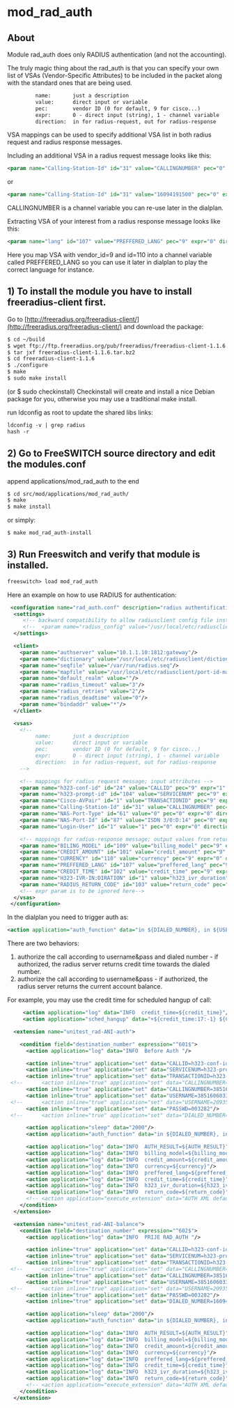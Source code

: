 
# mod_rad_auth 

 

## About

Module rad\_auth does only RADIUS authentication (and not the accounting).

The truly magic thing about the rad\_auth is that you can specify your own list of VSAs (Vendor-Specific Attributes) to be included in the packet along with the standard ones that are being used.

```xml
         name:       just a description
         value:      direct input or variable
         pec:        vendor ID (0 for default, 9 for cisco...)
         expr:       0 - direct input (string), 1 - channel variable
         direction:  in for radius-request, out for radius-response
```

VSA mappings can be used to specify additional VSA list in both radius request and radius response messages.

Including an additional VSA in a radius request message looks like this:

```xml
<param name="Calling-Station-Id" id="31" value="CALLINGNUMBER" pec="0" expr="1" direction="in"/>
```

or

```xml
<param name="Calling-Station-Id" id="31" value="16094191500" pec="0" expr="0" direction="in"/>
```

CALLINGNUMBER is a channel variable you can re-use later in the dialplan.

Extracting VSA of your interest from a radius response message looks like this:

```xml
<param name="lang" id="107" value="PREFFERED_LANG" pec="9" expr="0" direction="out"/>
```

Here you map VSA with vendor\_id=9 and id=110 into a channel variable called PREFFERED\_LANG so you can use it later in dialplan to play the correct language for instance.

## 1) To install the module you have to install freeradius-client first.

Go to [http://freeradius.org/freeradius-client/](http://freeradius.org/freeradius-client/) and download the package:

```xml
$ cd ~/build
$ wget ftp://ftp.freeradius.org/pub/freeradius/freeradius-client-1.1.6.tar.bz2
$ tar jxf freeradius-client-1.1.6.tar.bz2
$ cd freeradius-client-1.1.6
$ ./configure
$ make
$ sudo make install
```

(or $ sudo checkinstall) Checkinstall will create and install a nice Debian package for you, otherwise you may use a traditional make install.

run ldconfig as root to update the shared libs links:

```xml
ldconfig -v | grep radius
hash -r
```

## 2) Go to FreeSWITCH source directory and edit the modules.conf

append applications/mod\_rad\_auth to the end

```xml
$ cd src/mod/applications/mod_rad_auth/
$ make
$ make install
```

or simply:

```xml
$ make mod_rad_auth-install
```

## 3) Run Freeswitch and verify that module is installed.

```xml
freeswitch> load mod_rad_auth
```

Here an example on how to use RADIUS for authentication:

```xml
 <configuration name="rad_auth.conf" description="radius authentification module">
  <settings>
     <!-- backward compatibility to allow radiusclient config file instead of an embedded config -->
     <!--  <param name="radius_config" value="/usr/local/etc/radiusclient/radiusclient.conf"/>   -->
  </settings>

  <client>
    <param name="authserver" value="10.1.1.10:1812:gateway"/>
    <param name="dictionary" value="/usr/local/etc/radiusclient/dictionary.all"/>
    <param name="seqfile" value="/var/run/radius.seq"/>
    <param name="mapfile" value="/usr/local/etc/radiusclient/port-id-map"/>
    <param name="default_realm" value=""/>
    <param name="radius_timeout" value="3"/>
    <param name="radius_retries" value="2"/>
    <param name="radius_deadtime" value="0"/>
    <param name="bindaddr" value="*"/>
  </client>

  <vsas>
    <!-- 
         name:       just a description
         value:      direct input or variable 
         pec:        vendor ID (0 for default, 9 for cisco...)
         expr:       0 - direct input (string), 1 - channel variable
         direction:  in for radius-request, out for radius-response
    -->

    <!-- mappings for radius request message; input attributes -->
    <param name="h323-conf-id" id="24" value="CALLID" pec="9" expr="1" direction="in"/>
    <param name="h323-prompt-id" id="104" value="SERVICENUM" pec="9" expr="1" direction="in"/>
    <param name="Cisco-AVPair" id="1" value="TRANSACTIONID" pec="9" expr="1" direction="in"/>
    <param name="Calling-Station-Id" id="31" value="CALLINGNUMBER" pec="0" expr="1" direction="in"/>
    <param name="NAS-Port-Type" id="61" value="0" pec="0" expr="0" direction="in"/>
    <param name="NAS-Port-Id" id="87" value="ISDN 3/0:D:14" pec="0" expr="0" direction="in"/>
    <param name="Login-User" id="1" value="1" pec="0" expr="0" direction="in"/>

    <!-- mappings for radius-response message; output values from returning outributes -->
    <param name="BILING_MODEL" id="109" value="billing_model" pec="9" expr="0" direction="out"/>
    <param name="CREDIT_AMOUNT" id="101" value="credit_amount" pec="9" expr="0" direction="out"/>
    <param name="CURRENCY" id="110" value="currency" pec="9" expr="0" direction="out"/>
    <param name="PREFFERED_LANG" id="107" value="preffered_lang" pec="9" expr="0" direction="out"/>
    <param name="CREDIT_TIME" id="102" value="credit_time" pec="9" expr="0" direction="out"/>
    <param name="H323-IVR-IN:DIRATION" id="1" value="h323_ivr_duration" pec="9" expr="0" direction="out"/>
    <param name="RADIUS_RETURN_CODE" id="103" value="return_code" pec="9" expr="0" direction="out"/>
    <!-- expr param is to be ignored here-->
  </vsas>
 </configuration>
```

In the dialplan you need to trigger auth as:

```xml
<action application="auth_function" data="in ${DIALED_NUMBER}, in ${USERNAME}, in ${PASSWD}, out AUTH_RESULT"/>
```

There are two behaviors:

1. authorize the call according to username&pass and dialed number - if authorized, the radius server returns credit time towards the dialed number.
2. authorize the call according to username&pass - if authorized, the radius server returns the current account balance.

For example, you may use the credit time for scheduled hangup of call:

```xml
     <action application="log" data="INFO  credit_time=${credit_time}"/>
     <action application="sched_hangup" data="+${credit_time:17:-1} ${Core-UUID}"/>
```

```xml
  <extension name="unitest_rad-ANI-auth">

    <condition field="destination_number" expression="^601$">
      <action application="log" data="INFO  Before Auth "/>

      <action inline="true" application="set" data="CALLID=h323-conf-id=${uuid}"/>
      <action inline="true" application="set" data="SERVICENUM=h323-prompt-id=${destination_number}"/>
      <action inline="true" application="set" data="TRANSACTIONID=h323-ivr-out=transactionID:1234"/>
 <!--      <action inline="true" application="set" data="CALLINGNUMBER=${caller_id_number}"/> -->
      <action inline="true" application="set" data="CALLINGNUMBER=38516060333"/>
      <action inline="true" application="set" data="USERNAME=38516060333"/>
 <!--      <action inline="true" application="set" data="USERNAME=209354"/> -->
      <action inline="true" application="set" data="PASSWD=003282"/>
 <!--      <action inline="true" application="set" data="DIALED_NUMBER=16094191500"/>  -->

      <action application="sleep" data="2000"/>
      <action application="auth_function" data="in ${DIALED_NUMBER}, in ${USERNAME}, in ${PASSWD}, out AUTH_RESULT"/>

      <action application="log" data="INFO  AUTH_RESULT=${AUTH_RESULT}"/>
      <action application="log" data="INFO  billing_model=${billing_model}"/>
      <action application="log" data="INFO  credit_amount=${credit_amount}"/>
      <action application="log" data="INFO  currency=${currency}"/>
      <action application="log" data="INFO  preffered_lang=${preffered_lang}"/>
      <action application="log" data="INFO  credit_time=${credit_time}"/>
      <action application="log" data="INFO  h323_ivr_duration=${h323_ivr_duration}"/>
      <action application="log" data="INFO  return_code=${return_code}"/>
      <!-- <action application="execute_extension" data="AUTH XML default"/> -->
    </condition>
  </extension>

  <extension name="unitest_rad-ANI-balance">
    <condition field="destination_number" expression="^602$">
      <action application="log" data="INFO  PRIJE RAD_AUTH "/>

      <action inline="true" application="set" data="CALLID=h323-conf-id=${uuid}"/>
      <action inline="true" application="set" data="SERVICENUM=h323-prompt-id=${destination_number}"/>
      <action inline="true" application="set" data="TRANSACTIONID=h323-ivr-out=transactionID:1234"/>
 <!--      <action inline="true" application="set" data="CALLINGNUMBER=${caller_id_number}"/> -->
      <action inline="true" application="set" data="CALLINGNUMBER=38516060333"/>
      <action inline="true" application="set" data="USERNAME=38516060333"/>
 <!--      <action inline="true" application="set" data="USERNAME=209354"/> -->
      <action inline="true" application="set" data="PASSWD=003282"/>
      <action inline="true" application="set" data="DIALED_NUMBER=16094191500"/>

      <action application="sleep" data="2000"/>
      <action application="auth_function" data="in ${DIALED_NUMBER}, in ${USERNAME}, in ${PASSWD}, out AUTH_RESULT"/>

      <action application="log" data="INFO  AUTH_RESULT=${AUTH_RESULT}"/>
      <action application="log" data="INFO  billing_model=${billing_model}"/>
      <action application="log" data="INFO  credit_amount=${credit_amount}"/>
      <action application="log" data="INFO  currency=${currency}"/>
      <action application="log" data="INFO  preffered_lang=${preffered_lang}"/>
      <action application="log" data="INFO  credit_time=${credit_time}"/>
      <action application="log" data="INFO  h323_ivr_duration=${h323_ivr_duration}"/>
      <action application="log" data="INFO  return_code=${return_code}"/>
      <!-- <action application="execute_extension" data="AUTH XML default"/> -->
    </condition>
  </extension>
```


